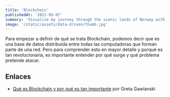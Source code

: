 ```yaml
---
title: 'Blockchain'
publishedAt: '2021-09-07'
summary: 'Visualize my journey through the scenic lands of Norway with rich, stunning pictures and daily travel logs.'
image: '/static/assets/data-driven/thumb.jpg'
---
```


Para empezar a definir de qué se trata Blockchain, podemos decir que es una base de datos distribuida entre todas las computadoras que forman parte de una red. Pero para comprender esto en mayor detalle y porqué es tan revolucionaria, es importante entender por qué surge y qué problema pretende atacar.

## Enlaces

- [Qué es Blockchain y por qué es tan importante](https://www.infobae.com/economia/2019/01/21/que-es-blockchain-y-por-que-es-tan-importante/) por Greta Gawianski
